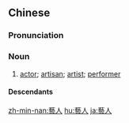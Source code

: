 {{also|艺人}}
==Chinese==
{{zh-forms|s=艺人}}

===Pronunciation===
{{zh-pron
|m=yìrén
|c=ngai6 jan4
|mn=zz,kh:gē-jîn/xm,qz,tp:gē-lîn
|cat=n
}}

===Noun===
{{zh-noun}}

# [[actor]]; [[artisan]]; [[artist]]; [[performer]]

====Descendants====
{{cjkv||||nghệ nhân}}

[[zh-min-nan:藝人]]
[[hu:藝人]]
[[ja:藝人]]